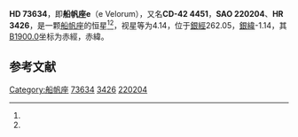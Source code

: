 {{Starbox begin
| name = HD 73634
}}
{{Starbox observe
| epoch = [[J2000.0|J2000.0]]
| constell = [[船帆座|船帆座]]<ref name=SIMBAD>{{cite web
 | url=http://simbad.u-strasbg.fr/simbad/sim-id?Ident=HR+3426
 | title =Pulsating variable Star
 | publisher=Centre de Données astronomiques de Strasbourg
 | work=SIMBAD
 | accessdate=2012-07-13}}</ref><ref name=DATA>{{cite web
 | url=http://vizier.u-strasbg.fr/viz-bin/VizieR-5?-out.add=.&-source=5050&-corr=PK=HR&-out.max=9999&HR=3426
 | title=VizieR Detailed Page
 | accessdate=2012-07-13
 | archive-date=2016-03-04
 | archive-url=https://web.archive.org/web/20160304232904/http://vizier.u-strasbg.fr/viz-bin/VizieR-5?-out.add=.&-source=5050&-corr=PK=HR&-out.max=9999&HR=3426
 | dead-url=no
 }}</ref>
| 星官 = [[天狗_(星官)|天狗]]
| ra = {{RA|8|37|38.7}}<ref name=SIMBAD /><ref name=DATA />
| dec = {{DEC|-42|59|21}}<ref name=SIMBAD /><ref name=DATA />
| appmag_v = 4.14<ref name=SIMBAD /><ref name=DATA />
}}
{{Starbox character
| class = A6II<ref name=SIMBAD /><ref name=DATA />
| b-v = 0.11<ref name=SIMBAD /><ref name=DATA />
| u-b = 0.16<ref name=SIMBAD /><ref name=DATA />
| r-i = 0.16<ref name=SIMBAD /><ref name=DATA />
| variable = 
}}
{{Starbox astrometry
| radial_v = 0.16
| prop_mo_ra = 19
| parallax = 0.018
| p_error = 
}}
{{Starbox catalog
| names =CD-42 4451，[[SAO星表|SAO]] 220204，[[HD星表|HD]] 73634，[[HR星表|HR]] 3426}}
{{Starbox reference |Simbad=HR+3426}}
{{Starbox end}}

'''HD 73634'''，即'''船帆座e'''（e Velorum），又名'''CD-42 4451'''，'''SAO 220204'''、'''HR 3426'''，是一颗[[船帆座|船帆座]]的恒星<ref name=SIMBAD /><ref name=DATA />，视星等为4.14，位于[[銀道座標系|銀經]]262.05，[[銀道座標系|銀緯]]-1.14，其[[B1900.0|B1900.0]]坐标为赤經{{RA|8|34|7.6}}，赤緯{{DEC|-42|-1.14|21}}。

== 参考文献 ==
{{reflist}}

{{star-stub}}

{{Stars of Vela}}
{{星官|天狗|7|0}}
[[Category:船帆座|Category:船帆座]]
[[Category:HD和HDE天體|73634]]
[[Category:HR天體|3426]]
[[Category:SAO天體|220204]]